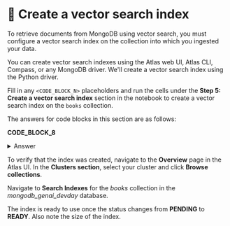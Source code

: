 # 👐 Create a vector search index

To retrieve documents from MongoDB using vector search, you must configure a vector search index on the collection into which you ingested your data.

You can create vector search indexes using the Atlas web UI, Atlas CLI, Compass, or any MongoDB driver. We'll create a vector search index using the Python driver.

Fill in any `<CODE_BLOCK_N>` placeholders and run the cells under the **Step 5: Create a vector search index** section in the notebook to create a vector search index on the `books` collection.

The answers for code blocks in this section are as follows:

**CODE_BLOCK_8**

<details>
<summary>Answer</summary>
<div>

```python
collection.create_search_index(model=model)
```

</div>
</details>

To verify that the index was created, navigate to the **Overview** page in the Atlas UI. In the **Clusters section**, select your cluster and click **Browse collections**.

<Screenshot url="https://cloud.mongodb.com" src="img/screenshots/30-perform-vector-search/3-create-vector-index/1-browse-collections.png" alt="Browse collections" />

Navigate to **Search Indexes** for the _books_ collection in the _mongodb_genai_devday_ database.

<Screenshot url="https://cloud.mongodb.com" src="img/screenshots/30-perform-vector-search/3-create-vector-index/2-nav-search-indexes.png" alt="Navigate to search indexes" />

The index is ready to use once the status changes from **PENDING** to **READY**. Also note the size of the index. 

<Screenshot url="https://cloud.mongodb.com" src="img/screenshots/30-perform-vector-search/3-create-vector-index/3-index-ready.png" alt="Index ready to use" />